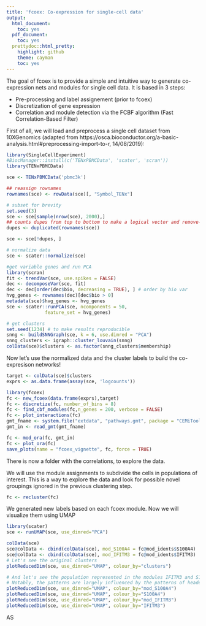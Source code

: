 ```yaml
---
title: 'fcoex: Co-expression for single-cell data'
output:
  html_document:
    toc: yes
  pdf_document:
    toc: yes
  prettydoc::html_pretty:
    highlight: github
    theme: cayman
    toc: yes
---
```


The goal of fcoex is to provide a simple and intuitive way to generate co-expression nets and modules for single cell data. It is based in 3 steps:

- Pre-processing and label assignement (prior to fcoex)
- Discretization of gene expression
- Correlation and module detection via the FCBF algorithm (Fast Correlation-Based Filter)

First of all, we will load and preprocess a single cell dataset from 10XGenomics (adapted from https://osca.bioconductor.org/a-basic-analysis.html#preprocessing-import-to-r, 14/08/2019):

```r

library(SingleCellExperiment)
#BiocManager::install(c('TENxPBMCData', 'scater', 'scran'))
library(TENxPBMCData)

sce <- TENxPBMCData('pbmc3k')

## reassign rownames
rownames(sce) <- rowData(sce)[, "Symbol_TENx"]

# subset for brevity
set.seed(3)
sce <- sce[sample(nrow(sce), 2000),]
## counts dupes from top to bottom to make a logical vector and remove-it
dupes <- duplicated(rownames(sce))

sce <- sce[!dupes, ]

# normalize data
sce <- scater::normalize(sce)

#get variable genes and run PCA
library(scran)
fit <- trendVar(sce, use.spikes = FALSE)
dec <- decomposeVar(sce, fit)
dec <- dec[order(dec$bio, decreasing = TRUE), ] # order by bio var
hvg_genes <- rownames(dec)[dec$bio > 0]
metadata(sce)$hvg_genes <- hvg_genes
sce <- scater::runPCA(sce, ncomponents = 50,
              feature_set = hvg_genes)

# get clusters
set.seed(1234) # to make results reproducible
snng <- buildSNNGraph(sce, k = 6, use.dimred = "PCA")
snng_clusters <- igraph::cluster_louvain(snng)
colData(sce)$clusters <- as.factor(snng_clusters$membership)


```

Now let's use the normalized data and the cluster labels to build the co-expresison networks!

```r
target <- colData(sce)$clusters
exprs <- as.data.frame(assay(sce, 'logcounts'))

library(fcoex)
fc <- new_fcoex(data.frame(exprs),target)
fc <- discretize(fc, number_of_bins = 8)
fc <- find_cbf_modules(fc,n_genes = 200, verbose = FALSE)
fc <- plot_interactions(fc)
gmt_fname <- system.file("extdata", "pathways.gmt", package = "CEMiTool")
gmt_in <- read_gmt(gmt_fname)

fc <- mod_ora(fc, gmt_in)
fc <- plot_ora(fc)
save_plots(name = "fcoex_vignette", fc, force = TRUE)
```

There is now a folder with the correlations, to explore the data. 

We will use the module assignments to subdivide the cells in populations of interest. This is a way to explore the data and look for possible novel groupings ignored in the previous clustering step.



```r

fc <- recluster(fc)

```

We generated new labels based on each fcoex module. Now we will visualize them using UMAP
```r
library(scater)
sce <- runUMAP(sce, use_dimred="PCA")

colData(sce)
sce@colData <- cbind(colData(sce), mod_S100A4 = fc@mod_idents$S100A4)
sce@colData <- cbind(colData(sce), mod_IFITM3 = fc@mod_idents$IFITM3)
# Let's see the original clusters
plotReducedDim(sce, use_dimred="UMAP", colour_by="clusters")

# And let's see the population represented in the modules IFITM3 and S100A4.
# Notably, the patterns are largely influenced by the patterns of header genes
plotReducedDim(sce, use_dimred="UMAP", colour_by="mod_S100A4")
plotReducedDim(sce, use_dimred="UMAP", colour_by="S100A4")
plotReducedDim(sce, use_dimred="UMAP", colour_by="mod_IFITM3")
plotReducedDim(sce, use_dimred="UMAP", colour_by="IFITM3")

```


AS
